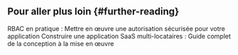 ## Pour aller plus loin \{#further-reading}

<Url href="/use-cases/authorization/rbac-in-practice">
  RBAC en pratique : Mettre en œuvre une autorisation sécurisée pour votre application
</Url>
<Url href="/use-cases/multi-tenancy/build-multi-tenant-saas-application">
  Construire une application SaaS multi-locataires : Guide complet de la conception à la mise en
  œuvre
</Url>
